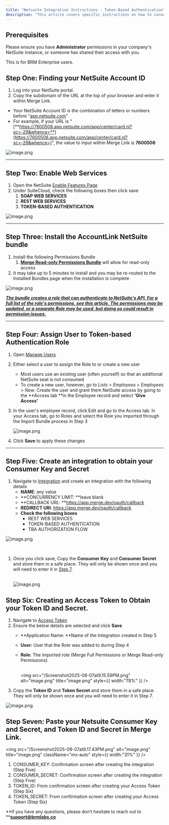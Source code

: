 ```yaml
---
title: "Netsuite Integration Instructions - Token-Based Authentication"
description: "This article covers specific instructions on how to connect Netsuite to BRM.  If you would like an overview of how the integration works, read our FAQ here."
---
```


## **Prerequisites**

Please ensure you have **Administrator** permissions in your company's NetSuite instance, or someone has shared their access with you.

This is for BRM Enterprise users.

## **Step One: Finding your NetSuite Account ID**

1. Log into your NetSuite portal.
2. Copy the subdomain of the URL at the top of your browser and enter it within Merge Link.

- Your NetSuite Account ID is the combination of letters or numbers before "[app.netsuite.com](http://app.netsuite.com)"
- For example, if your URL is "[**https://7600508.app.netsuite.com/app/center/card.nl?sc=-29&whence=**](https://7600508.app.netsuite.com/app/center/card.nl?sc=-29&whence=)", the value to input within Merge Link is **7600508**

![image.png](/Screenshot2025-08-07at9.10.47PM.png)

---

## **Step Two: Enable Web Services**

1. Open the NetSuite [<u>Enable Features Page</u>](https://system.netsuite.com/app/setup/features.nl)
2. Under SuiteCloud, check the following boxes then click save
   1. **SOAP WEB SERVICES**
   2. **REST WEB SERVICES**
   3. **TOKEN-BASED AUTHENTICATION**

![image.png](/images/image.png)

---

## **Step Three: Install the AccountLink NetSuite bundle**

1. Install the following Permissions Bundle
   1. [**<u>Merge Read-only Permissions Bundle</u>**](https://system.netsuite.com/app/bundler/bundledetails.nl?sourcecompanyid=7600508&domain=PRODUCTION&config=F&id=480015) will allow for read-only access
2. It may take up to 5 minutes to install and you may be re-routed to the Installed Bundles page when the installation is complete

![image.png](/Screenshot2025-08-07at9.12.00PM.png)

[___<u>The bundle creates a role that can authenticate to NetSuite's API. For a full list of the role's permissions, see this article. The permissions may be updated, or a separate Role may be used, but doing so could result in permission issues.</u>___](https://help.merge.dev/en/articles/8250738-netsuite-bundle-details#h_b3d0a0731b)

---

## **Step Four: Assign User to Token-based Authentication Role**

1. Open [<u>Manage Users</u>](https://system.netsuite.com/app/setup/listusers.nl?whence=)
2. Either select a user to assign the Role to or create a new user
   - Most users use an existing user (often yourself) so that an additional NetSuite seat is not consumed
   - To create a new user, however, go to _Lists \> Employees \> Employees \> New_. Create the user and grant them NetSuite access by going to the \*\*Access tab \*\*in the Employee record and select **'Give Access'**
3. In the user's employee record, click Edit and go to the Access tab. In your Access tab, go to Roles and select the Role you imported through the Import Bundle process in Step 3

   ![image.png](/Screenshot2025-08-07at9.12.47PM.png)
4. Click **Save** to apply these changes

---

## **Step Five: Create an integration to obtain your Consumer Key and Secret**

1. Navigate to [<u>Integration</u>](https://system.netsuite.com/app/common/integration/integrapp.nl?whence=) and create an integration with the following details
   - **NAME**: any value
   - \*\*CONCURRENCY LIMIT: \*\*leave blank
   - \*\*CALLBACK URL: \*\*[<u>https://app.merge.dev/oauth/callback</u>](https://app.merge.dev/oauth/callback)
   - **REDIRECT URI**: [<u>https://app.merge.dev/oauth/callback</u>](https://app.merge.dev/oauth/callback)
   - **Check the following boxes**
     - REST WEB SERVICES
     - TOKEN-BASED AUTHENTICATION
     - TBA AUTHORIZATION FLOW

<img
  src="/Screenshot2025-08-07at9.13.31PM.png"
  alt="image.png"
  title="image.png"
  className="mr-auto"
/>

​

1. Once you click save, Copy the **Consumer Key** and **Consumer Secret** and store them in a safe place. They will only be shown once and you will need to enter it in [<u>Step 7</u>](https://help.merge.dev/en/articles/9939164-netsuite-how-do-i-link-my-account-abe#h_8b85cb6bcb).\
   ​

   ![image.png](/Screenshot2025-08-07at9.14.54PM.png)

## **Step Six: Creating an Access Token to Obtain your Token ID and Secret.**

1. Navigate to [<u>Access Token</u>](https://7600508-sb1.app.netsuite.com/app/setup/accesstoken.nl?whence=)
2. Ensure the below details are selected and click **Save**
   - \*\*Application Name: \*\*Name of the Integration created in Step 5
   - **User:** User that the Role was added to during Step 4
   - **Role:** The imported role (Merge Full Permissions or Merge Read-only Permissions)\
     ​

     <img
       src="/Screenshot2025-08-07at9.15.59PM.png"
       alt="image.png"
       title="image.png"
       style={{ width:"78%" }}
     />
3. Copy the **Token ID** and **Token Secret** and store them in a safe place. They will only be shown once and you will need to enter it in Step 7.

![image.png](/Screenshot2025-08-07at9.16.49PM.png)

## **Step Seven: Paste your Netsuite Consumer Key and Secret, and Token ID and Secret in Merge Link.**

<img
  src="/Screenshot2025-08-07at9.17.43PM.png"
  alt="image.png"
  title="image.png"
  className="mx-auto"
  style={{ width:"31%" }}
/>

1. CONSUMER_KEY: Confirmation screen after creating the integration (Step Five)
2. CONSUMER_SECRET: Confirmation screen after creating the integration (Step Five)
3. TOKEN_ID: From confirmation screen after creating your Access Token (Step Six)
4. TOKEN_SECRET: From confirmation screen after creating your Access Token (Step Six)

\*\*If you have any questions, please don’t hesitate to reach out to \*\*[**support@brmlabs.co**](mailto:connor@brmlabs.co)